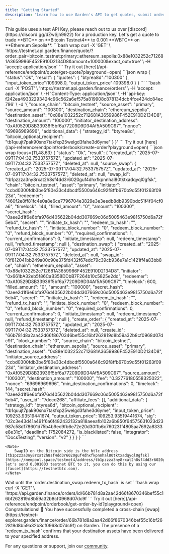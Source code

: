 ```yaml
---
title: "Getting Started"
description: "Learn how to use Garden's API to get quotes, submit orders, and track their status. This guide provides a quick overview of the core API endpoints."
---
```


<Note>
    This guide uses a test API Key, please reach out to us over [discord](https://discord.gg/dZwSjh9922) for a production key.
</Note>

<Steps>
  <Step title="Get Quote">
    Let's get a quote to trade **BTC** on **Bitcoin Testnet4** to 0.001 **WBTC** on **Ethereum Sepolia**.
    ```bash wrap
    curl -X 'GET' \
     'https://testnet.api.garden.finance/quote/?order_pair=bitcoin_testnet:primary::ethereum_sepolia:0x88e1032252c712681A3659986F452E910D2134D8&amount=100000&exact_out=true' \
      -H 'accept: application/json'
    ```
    Try it out [here](/api-reference/endpoint/quote/get-quote?playground=open)
    ```json wrap
    {
        "status":"Ok",
        "result": {
            "quotes": {
                "btyrea8d":"100300"
            },
            "input_token_price":109398.0,
            "output_token_price":109398.0
        }
    }
    ```
  </Step>
  <Step title="Submit Order">
    ```bash
    curl -X 'POST' \
    'https://testnet.api.garden.finance/orders' \
    -H 'accept: application/json' \
    -H 'Content-Type: application/json' \
    -H 'api-key: f242ea49332293424c96c562a6ef575a819908c878134dcb4fce424dc84ec796' \
    -d '{
        "source_chain": "bitcoin_testnet",
        "source_asset": "primary",
        "source_amount": "100300",
        "destination_chain": "ethereum_sepolia",
        "destination_asset": "0x88e1032252c712681A3659986F452E910D2134D8",
        "destination_amount": "100000",
        "initiator_destination_address": "0xAf0529D8B33936f5bf6a77209D9D34Af5A509C97",
        "nonce": "69696969696",
        "additional_data": {
            "strategy_id": "btyrea8d",
            "bitcoin_optional_recipient": "tb1quujt7pak90snx7takfxp25welgd3fahe3d6yme"
        }
    }'
    ```
    Try it out [here](/api-reference/endpoint/orderbook/create-order?playground=open)
    ```json wrap focus={11,48,63}
    {
        "status": "Ok",
        "result": {
            "created_at": "2025-07-09T17:04:32.753375757Z",
            "updated_at": "2025-07-09T17:04:32.753375757Z",
            "deleted_at": null,
            "source_swap": {
                "created_at": "2025-07-09T17:04:32.753375757Z",
                "updated_at": "2025-07-09T17:04:32.753375757Z",
                "deleted_at": null,
                "swap_id": "tb1pzzza3ny8rxat2h8sf4dd3r6020guf4dhxfkpnnhal80tktxadqyql0gfsk",
                "chain": "bitcoin_testnet",
                "asset": "primary",
                "initiator": "ccbd0300fdb3be5f80e33c4dbcdf5500a646c92f8ffb670b9d55f01263f0923d",
                "redeemer": "460f2e8ff81fc4e0a8e6ce7796704e3829e3e3eedb8db9390bdc51f4f04cf0a6",
                "timelock": 144,
                "filled_amount": "0",
                "amount": "100300",
                "secret_hash": "0aee2d1f6e6bfa976d405622b04dd307669c06d5005463e9815750d6a72f5eb4",
                "secret": "",
                "initiate_tx_hash": "",
                "redeem_tx_hash": "",
                "refund_tx_hash": "",
                "initiate_block_number": "0",
                "redeem_block_number": "0",
                "refund_block_number": "0",
                "required_confirmations": 1,
                "current_confirmations": 0,
                "initiate_timestamp": null,
                "redeem_timestamp": null,
                "refund_timestamp": null
            },
            "destination_swap": {
                "created_at": "2025-07-09T17:04:32.753375757Z",
                "updated_at": "2025-07-09T17:04:32.753375757Z",
                "deleted_at": null,
                "swap_id": "0f812041bb249a00c90e375fd432f67edc79c39cb936e7a1c1421ff4a83bb8ce",
                "chain": "ethereum_sepolia",
                "asset": "0x88e1032252c712681A3659986F452E910D2134D8",
                "initiator": "0x661bA32eb5f86CaB358DDbB7F264b10c5825e2dd",
                "redeemer": "0xAf0529D8B33936f5bf6a77209D9D34Af5A509C97",
                "timelock": 600,
                "filled_amount": "0",
                "amount": "100000",
                "secret_hash": "0aee2d1f6e6bfa976d405622b04dd307669c06d5005463e9815750d6a72f5eb4",
                "secret": "",
                "initiate_tx_hash": "",
                "redeem_tx_hash": "",
                "refund_tx_hash": "",
                "initiate_block_number": "0",
                "redeem_block_number": "0",
                "refund_block_number": "0",
                "required_confirmations": 0,
                "current_confirmations": 0,
                "initiate_timestamp": null,
                "redeem_timestamp": null,
                "refund_timestamp": null
            },
            "create_order": {
                "created_at": "2025-07-09T17:04:32.753375757Z",
                "updated_at": "2025-07-09T17:04:32.753375757Z",
                "deleted_at": null,
                "create_id": "66b781d8a2aa42d66f8670346bef55c16bf262819d8b59a32b8cf0968d07dc9f",
                "block_number": "0",
                "source_chain": "bitcoin_testnet",
                "destination_chain": "ethereum_sepolia",
                "source_asset": "primary",
                "destination_asset": "0x88e1032252c712681A3659986F452E910D2134D8",
                "initiator_source_address": "ccbd0300fdb3be5f80e33c4dbcdf5500a646c92f8ffb670b9d55f01263f0923d",
                "initiator_destination_address": "0xAf0529D8B33936f5bf6a77209D9D34Af5A509C97",
                "source_amount": "100300",
                "destination_amount": "100000",
                "fee": "0.32776180558325022",
                "nonce": "69696969696",
                "min_destination_confirmations": 0,
                "timelock": 144,
                "secret_hash": "0aee2d1f6e6bfa976d405622b04dd307669c06d5005463e9815750d6a72f5eb4",
                "user_id": "7decd268",
                "affiliate_fees": [],
                "additional_data": {
                    "strategy_id": "btyrea8d",
                    "bitcoin_optional_recipient": "tb1quujt7pak90snx7takfxp25welgd3fahe3d6yme",
                    "input_token_price": 109253.93519441674,
                    "output_token_price": 109253.93519441674,
                    "sig": "02c3e43d41a491f6a6f482432132a818aeeafb102a6b850f64575631023d23987c58df78601d75b4b9ec9fb6e72e20d30ffb6c760231f4805aa7692a8333e8e31c",
                    "deadline": 1752084272,
                    "is_blacklisted": false,
                    "integrator": "DocsTesting",
                    "version": "v2"
                }
            }
        }
    }
    ```

    <Note>
        SwapID on the Bitcoin side is the htlc address [tb1pzzza3ny8rxat2h8sf4dd3r6020guf4dhxfkpnnhal80tktxadqyql0gfsk](https://mempool.space/testnet4/address/tb1pzzza3ny8rxat2h8sf4dd3r6020guf4dhxfkpnnhal80tktxadqyql0gfsk), let's send 0.001003 testnet BTC to it, you can do this by using our [faucet](https://testnetbtc.com).
    </Note>
  </Step>
  <Step title="Check Order Status">
      Wait until the `order.destination_swap.redeem_tx_hash` is set
    ```bash wrap
    curl -X 'GET' \
    'https://api.garden.finance/orders/id/66b781d8a2aa42d66f8670346bef55c16bf262819d8b59a32b8cf0968d07dc9f
    ```
    Try it out [here](/api-reference/endpoint/orderbook/get-order-by-id?playground=open)
  </Step>
</Steps>

<Check>
Congratulations! 🎉 You have successfully completed a cross-chain [swap](https://testnet-explorer.garden.finance/order/66b781d8a2aa42d66f8670346bef55c16bf262819d8b59a32b8cf0968d07dc9f) on Garden. The presence of a `redeem_tx_hash` confirms that your destination assets have been delivered to your specified address.
</Check>

For any questions or support, join our [community](https://discord.gg/dZwSjh9922).
